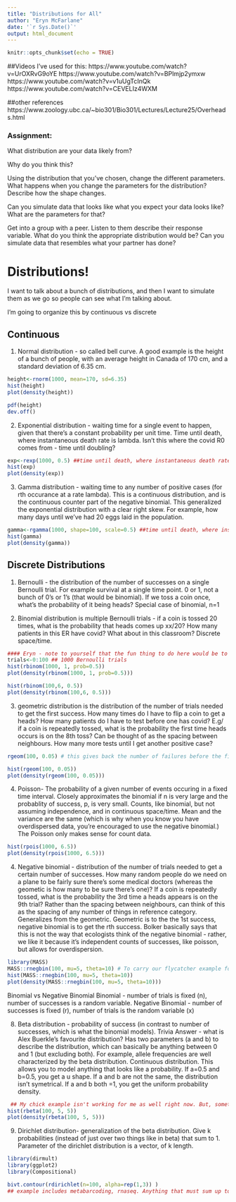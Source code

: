 ```yaml
---
title: "Distributions for All"
author: "Eryn McFarlane"
date: '`r Sys.Date()`'
output: html_document
---
```


```r
knitr::opts_chunk$set(echo = TRUE)
```
##Videos I've used for this:
https://www.youtube.com/watch?v=UrOXRvG9oYE
https://www.youtube.com/watch?v=BPlmjp2ymxw
https://www.youtube.com/watch?v=v1uUgTcInQk
https://www.youtube.com/watch?v=CEVELIz4WXM

##other references
https://www.zoology.ubc.ca/~bio301/Bio301/Lectures/Lecture25/Overheads.html


### Assignment:

What distribution are your data likely from?

Why do you think this?

Using the distribution that you've chosen, change the different parameters. What happens when you change the parameters for the distribution? Describe how the shape changes.

Can you simulate data that looks like what you expect your data looks like? What are the parameters for that?

Get into a group with a peer. Listen to them describe their response variable. What do you think the appropriate distribution would be? Can you simulate data that resembles what your partner has done?

# Distributions!


I want to talk about a bunch of distributions, and then I want to simulate them as we go so people can see what I'm talking about. 

I'm going to organize this by continuous vs discrete
 
## Continuous

1) Normal distribution - so called bell curve. A good example is the height of a bunch of people, with an average height in Canada of 170 cm, and a standard deviation of 6.35 cm.
```r
height<-rnorm(1000, mean=170, sd=6.35)
hist(height)
plot(density(height))

pdf(height)
dev.off()

```


2) Exponential distribution - waiting time for a single event to happen, given that there's a constant probability per unit time. Time until death, where instantaneous death rate is lambda. Isn't this where the covid R0 comes from - time until doubling?

```r
exp<-rexp(1000, 0.5) ##time until death, where instantaneous death rate is lambda
hist(exp)
plot(density(exp))
```

3) Gamma distribution - waiting time to any number of positive cases (for rth occurance at a rate lambda). This is a continuous distribution, and is the continuous counter part of the negative binomial. This generalized the exponential distribution with a clear right skew. For example, how many days until we've had 20 eggs laid in the population.

```r
gamma<-rgamma(1000, shape=100, scale=0.5) ##time until death, where instantaneous death rate is lambda
hist(gamma)
plot(density(gamma))

```
## Discrete Distributions

1) Bernoulli - the distribution of the number of successes on a single Bernoulli trial.
For example survival at a single time point. 0 or 1, not a bunch of 0's or 1's (that would be binomial). If we toss a coin once, what's the probability of it being heads? Special case of binomial, n=1

2) Binomial distribution is multiple Bernoulli trials - if a coin is tossed 20 times, what is the probability that heads comes up xx/20? How many patients in this ER have covid? What about in this classroom? Discrete space/time. 

```r
#### Eryn - note to yourself that the fun thing to do here would be to change the different variables for each simulation and see how they look difference in the plots!
trials<-0:100 ## 1000 Bernoulli trials
hist(rbinom(1000, 1, prob=0.5))
plot(density(rbinom(1000, 1, prob=0.5)))

```


```r
 
hist(rbinom(100,6, 0.5))
plot(density(rbinom(100,6, 0.5)))
```

3) geometric distribution is the distribution of the number of trials needed to get the first success. How many times do I have to flip a coin to get a heads? How many patients do I have to test before one has covid? E.g/ if a coin is repeatedly tossed, what is the probability the first time heads occurs is on the 8th toss? Can be thought of as the spacing between neighbours. How many more tests until I get another positive case?

```r
rgeom(100, 0.05) # this gives back the number of failures before the first successs in each of 10 trials. In our chick example, this could be how many kids each of 10 sets of parents need to have before they successfully recruit one. 

hist(rgeom(100, 0.05))
plot(density(rgeom(100, 0.05)))

```
4) Poisson- The probability of a given number of events occuring in a fixed time interval. Closely approximates the binomial if n is very large and the probablity of success, p, is very small. Counts, like binomial, but not assuming independence, and in continuous space/time. Mean and the variance are the same (which is why when you know you have overdispersed data, you're encouraged to use the negative binomial.) The Poisson only makes sense for count data. 

```r

hist(rpois(1000, 6.5))
plot(density(rpois(1000, 6.5)))

```

4) Negative binomial - distribution of the number of trials needed to get a certain number of successes. How many random people do we need on a plane to be fairly sure there's some medical doctors (whereas the geometic is how many to be sure there's one)? If a coin is repeatedly tossed, what is the probability the 3rd time a heads appears is on the 9th trial? Rather than the spacing between neighbours, can think of this as the spacing of any number of things in reference category. 
Generalizes from the geometric. Geometric is to the the 1st success, negative binomial is to get the rth success. Bolker basically says that this is not the way that ecologists think of the negative binomial - rather, we like it because it's independent counts of successes, like poisson, but allows for overdispersion. 

```r
library(MASS)
MASS::rnegbin(100, mu=5, theta=10) # To carry our flycatcher example forward, negative binomial could be what is the number of singing males we see over a week (as opposed to alarm calling or otherwise not singing). n=# of sites we visit (or site-weeks), mu= mean, theta= measure of over dispersion. If mu = theta, you have poisson distribution (according to here: https://stats.stackexchange.com/questions/10419/what-is-theta-in-a-negative-binomial-regression-fitted-with-r)
hist(MASS::rnegbin(100, mu=5, theta=10))
plot(density(MASS::rnegbin(100, mu=5, theta=10)))
```

Binomial vs Negative Binomial
Binomial - number of trials is fixed (n), number of successes is a random variable.
Negative Binomial - number of successes is fixed (r), number of trials is the random variable (x)


8) Beta distribution - probability of success (in contrast to number of successes, which is what the binomial models). Trivia Answer - what is Alex Buerkle's favourite distribution? Has two  parameters (a and b) to describe the distribution, which can basically be anything between 0 and 1 (but excluding both). For example, allele frequencies are well characterized by the beta distribution. Continuous distribution. This allows you to model anything that looks like a probability. 
If a=0.5 and b=0.5, you get a u shape. If a and b are not the same, the distribution isn't symetrical. If a and b both =1, you get the uniform probability density. 


```r
 ## My chick example isn't working for me as well right now. But, something like distribution of admixed hybrids (from two populations) is well approximated by beta. So let's say we have two interbreeding populations, and we want to know what the proportion of species A is in each individual. Beta's great for that. 
hist(rbeta(100, 5, 5))
plot(density(rbeta(100, 5, 5)))
```


9) Dirichlet distribution- generalization of the beta distribution. Give k probabilities (instead of just over two things like in beta) that sum to 1. Parameter of the dirichlet distribution is a vector, of k length. 

```r
library(dirmult)
library(ggplot2)
library(Compositional)

bivt.contour(rdirichlet(n=100, alpha=rep(1,3)) )
## example includes metabarcoding, rnaseq. Anything that must sum up to one. 
```









